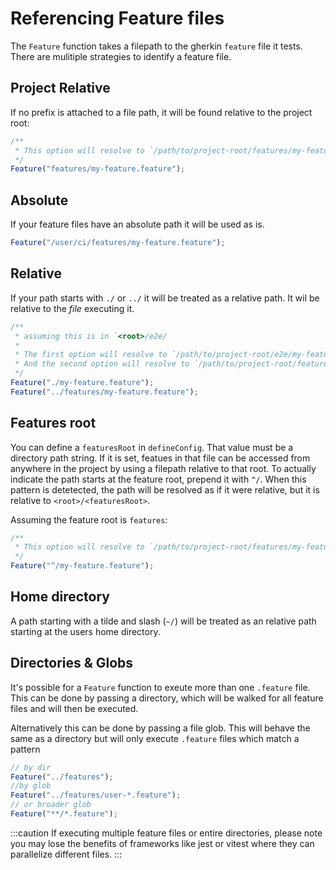 # Referencing Feature files

The `Feature` function takes a filepath to the gherkin `feature` file it tests. There are mulitiple strategies to identify a feature file.

## Project Relative

If no prefix is attached to a file path, it will be found
relative to the project root:

```ts
/**
 * This option will resolve to `/path/to/project-root/features/my-feature.feature
 */
Feature("features/my-feature.feature");
```

## Absolute

If your feature files have an absolute path it will be used as is.

```ts
Feature("/user/ci/features/my-feature.feature");
```

## Relative

If your path starts with `./` or `../` it will be treated as a relative path. It wil be relative to the _file_
executing it.

```ts
/**
 * assuming this is in `<root>/e2e/
 *
 * The first option will resolve to `/path/to/project-root/e2e/my-feature.featre
 * And the second option will resolve to `/path/to/project-root/features/my-feature.featre
 */
Feature("./my-feature.feature");
Feature("../features/my-feature.feature");
```

## Features root

You can define a `featuresRoot` in `defineConfig`. That value must be a directory path string. If it is set,
featues in that file can be accessed from anywhere in the project by using a filepath relative to that root.
To actually indicate the path starts at the feature root, prepend it with `^/`. When
this pattern is detetected, the path will be resolved as if it were relative, but it is relative to `<root>/<featuresRoot>`.

Assuming the feature root is `features`:

```ts
/**
 * This option will resolve to `/path/to/project-root/features/my-feature.featre
 */
Feature("^/my-feature.feature");
```

## Home directory

A path starting with a tilde and slash (`~/`) will be treated as an
relative path starting at the users home directory.

## Directories & Globs

It's possible for a `Feature` function to exeute more than one `.feature` file. This can
be done by passing a directory, which will be walked for all feature files and will then be executed.

Alternatively this can be done by passing a file glob. This will behave the same as a directory but
will only execute `.feature` files which match a pattern

```ts
// by dir
Feature("../features");
//by glob
Feature("../features/user-*.feature");
// or broader glob
Feature("**/*.feature");
```

:::caution
If executing multiple feature files or entire directories, please note
you may lose the benefits of frameworks like jest or vitest where they can parallelize
different files.
:::
